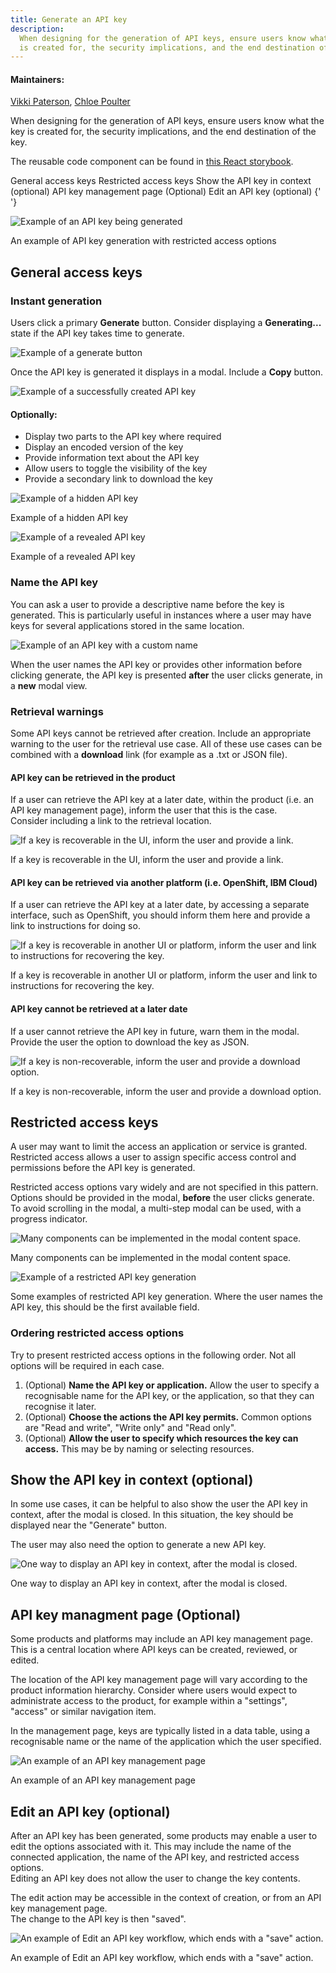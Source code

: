 ```yaml
---
title: Generate an API key
description:
  When designing for the generation of API keys, ensure users know what the key
  is created for, the security implications, and the end destination of the key.
---
```


#### Maintainers:

[Vikki Paterson](https://github.com/vikkipaterson),
[Chloe Poulter](https://github.com/chloepoulterdesign)

<PageDescription>

When designing for the generation of API keys, ensure users know what the key is
created for, the security implications, and the end destination of the key.

</PageDescription>

<InlineNotification>

The reusable code component can be found in
[this React storybook](https://pages.github.ibm.com/cloud-integration-design/ide-components/?path=/story/production-ready-ide-api-key-generation-component--with-core-configuration).

</InlineNotification>

<AnchorLinks>
  <AnchorLink>General access keys</AnchorLink>
  <AnchorLink>Restricted access keys</AnchorLink>
  <AnchorLink>Show the API key in context (optional)</AnchorLink>
  <AnchorLink>API key management page (Optional)</AnchorLink>
  <AnchorLink>Edit an API key (optional)</AnchorLink>
</AnchorLinks>{' '}

![Example of an API key being generated](images/1.png)

<Caption>
  An example of API key generation with restricted access options
</Caption>

## General access keys

### Instant generation

Users click a primary **Generate** button. Consider displaying a
**Generating...** state if the API key takes time to generate.

<Row>
<Column colLg={6}>

![Example of a generate button](images/2.png)

</Column>
</Row>

Once the API key is generated it displays in a modal. Include a **Copy** button.

<Row>
<Column colLg={6}>

![Example of a successfully created API key](images/3.png)

</Column>
</Row>

#### Optionally:

- Display two parts to the API key where required
- Display an encoded version of the key
- Provide information text about the API key
- Allow users to toggle the visibility of the key
- Provide a secondary link to download the key

<Row>
<Column colLg={6}>

![Example of a hidden API key](images/4.png)

<Caption>Example of a hidden API key</Caption>

</Column>
</Row>

<Row>
<Column colLg={6}>

![Example of a revealed API key](images/5.png)

<Caption>Example of a revealed API key</Caption>

</Column>
</Row>

### Name the API key

You can ask a user to provide a descriptive name before the key is generated.
This is particularly useful in instances where a user may have keys for several
applications stored in the same location.

<Row>
<Column colLg={6}>

![Example of an API key with a custom name](images/6.png)

</Column>
</Row>

When the user names the API key or provides other information before clicking
generate, the API key is presented **after** the user clicks generate, in a
**new** modal view.

### Retrieval warnings

Some API keys cannot be retrieved after creation. Include an appropriate warning
to the user for the retrieval use case. All of these use cases can be combined
with a **download** link (for example as a .txt or JSON file).

#### API key can be retrieved in the product

If a user can retrieve the API key at a later date, within the product (i.e. an
API key management page), inform the user that this is the case.  
Consider including a link to the retrieval location.

<Row>
<Column colLg={6}>

![If a key is recoverable in the UI, inform the user and provide a link.](images/Recover1.png)

<Caption>
  If a key is recoverable in the UI, inform the user and provide a link.
</Caption>

</Column>
</Row>

#### API key can be retrieved via another platform (i.e. OpenShift, IBM Cloud)

If a user can retrieve the API key at a later date, by accessing a separate
interface, such as OpenShift, you should inform them here and provide a link to
instructions for doing so.

<Row>
<Column colLg={6}>

![If a key is recoverable in another UI or platform, inform the user and link to instructions for recovering the key.](images/Recover2.png)

<Caption>
  If a key is recoverable in another UI or platform, inform the user and link to
  instructions for recovering the key.
</Caption>

</Column>
</Row>

#### API key cannot be retrieved at a later date

If a user cannot retrieve the API key in future, warn them in the modal. Provide
the user the option to download the key as JSON.

<Row>
<Column colLg={6}>

![If a key is non-recoverable, inform the user and provide a download option.](images/Recover3.png)

<Caption>
  If a key is non-recoverable, inform the user and provide a download option.
</Caption>

</Column>
</Row>

## Restricted access keys

A user may want to limit the access an application or service is granted.
Restricted access allows a user to assign specific access control and
permissions before the API key is generated.

Restricted access options vary widely and are not specified in this pattern.
Options should be provided in the modal, **before** the user clicks generate. To
avoid scrolling in the modal, a multi-step modal can be used, with a progress
indicator.

<Row>
<Column colLg={6}>

![Many components can be implemented in the modal content space.](images/9.png)

<Caption>
  Many components can be implemented in the modal content space.
</Caption>

</Column>
</Row>

<Row>
<Column colLg={6}>

![Example of a restricted API key generation](images/8.png)

<Caption>
  Some examples of restricted API key generation. Where the user names the API
  key, this should be the first available field.
</Caption>

</Column>
</Row>

### Ordering restricted access options

Try to present restricted access options in the following order. Not all options
will be required in each case.

1. (Optional) **Name the API key or application.** Allow the user to specify a
   recognisable name for the API key, or the application, so that they can
   recognise it later.
2. (Optional) **Choose the actions the API key permits.** Common options are
   "Read and write", "Write only" and "Read only".
3. (Optional) **Allow the user to specify which resources the key can access.**
   This may be by naming or selecting resources.

## Show the API key in context (optional)

In some use cases, it can be helpful to also show the user the API key in
context, after the modal is closed. In this situation, the key should be
displayed near the "Generate" button.

The user may also need the option to generate a new API key.

<Row>
<Column colLg={6}>

![One way to display an API key in context, after the modal is closed.](images/10.png)

<Caption>
  One way to display an API key in context, after the modal is closed.
</Caption>

</Column>
</Row>

## API key managment page (Optional)

Some products and platforms may include an API key management page. This is a
central location where API keys can be created, reviewed, or edited.

The location of the API key management page will vary according to the product
information hierarchy. Consider where users would expect to administrate access
to the product, for example within a "settings", "access" or similar navigation
item.

In the management page, keys are typically listed in a data table, using a
recognisable name or the name of the application which the user specified.

<Row>
<Column colLg={8}>

![An example of an API key management page](images/ManagementPage.png)

<Caption>An example of an API key management page</Caption>

</Column>
</Row>

## Edit an API key (optional)

After an API key has been generated, some products may enable a user to edit the
options associated with it. This may include the name of the connected
application, the name of the API key, and restricted access options.  
Editing an API key does not allow the user to change the key contents.

The edit action may be accessible in the context of creation, or from an API key
management page.  
The change to the API key is then "saved".

<Row>
<Column colLg={6}>

![An example of Edit an API key workflow, which ends with a "save" action.](images/Edit.png)

<Caption>
  An example of Edit an API key workflow, which ends with a "save" action.
</Caption>

</Column>
</Row>
